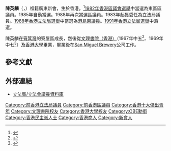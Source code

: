 {{Infobox_officeholder
| name = 陳英麟<br>Chan Ying-lun
| image= 
| office = [[立法局|香港立法局議員]]
| term_start = 1983年9月27日
| term_end = 1988年8月25日
| constituency = 港督委任
| appointed = [[麥理浩|麥理浩爵士]]<br>[[尤德|尤德爵士]]
| term_start2 = 1988年10月12日
| term_end2 = 1991年8月22日
| constituency2 = [[香港島選區|港島東選舉團]]
| birth_date={{birth date and age|1950|10|6}}
| birth_place={{HKG-1910}}
| death_date=
| death_place=
| spouse =
| party=[[香港勵進會|香港勵進會]]（1980年代）<br>[[香港民主促進會|香港民主促進會]]（1990年代）
| educate=
* 文理英文書院
* 香港大學社會科學學士
}}

'''陳英麟'''{{OBE}}{{JP}}（{{lang-en|Chan Ying-lun}}，{{bd|1950年|10月6日}}）祖籍廣東新會，生於香港。<ref>{{Cite web |url=http://xhds.xinhui.gov.cn/dszy/czzl/201307/t20130708_43346.htm |title=新會籍海外政要名錄（之四）新會黨史 |access-date=2013-12-11 |archive-date=2016-03-04 |archive-url=https://web.archive.org/web/20160304073742/http://xhds.xinhui.gov.cn/dszy/czzl/201307/t20130708_43346.htm |dead-url=yes }}</ref>[[1982年香港區議會選舉|1982年香港區議會選舉]]中當選為東區區議員。1985年自動當選。1988年再次當選區議員。1983年起獲委任為立法局議員。[[1988年香港立法局選舉|1988年香港立法局選舉]]中當選為[[香港島選區|港島東議員]]。[[1991年香港立法局選舉|1991年香港立法局選舉]]中落選。

陳英麟在[[筲箕灣|筲箕灣]]的寮屋區成長，然後從[[文理書院（香港）|文理書院（香港）]]（1967年中五<ref>{{cite news | title=英中會考放榜 | url=https://mmis.hkpl.gov.hk/coverpage/-/coverpage/view?_coverpage_WAR_mmisportalportlet_hsf=%E8%8B%B1%E6%96%87%E4%B8%AD%E5%AD%B8%E6%9C%83%E6%94%B7&_coverpage_WAR_mmisportalportlet_actual_q=%28%20verbatim_dc.collection%3A%28%22Old%5C%20HK%5C%20Newspapers%22%29%20%29%20AND+%28%20%28%20allTermsMandatory%3A%28true%29%20OR+all_dc.title%3A%28%E8%8B%B1%E6%96%87%E4%B8%AD%E5%AD%B8%E6%9C%83%E6%94%B7%29%20OR+all_dc.creator%3A%28%E8%8B%B1%E6%96%87%E4%B8%AD%E5%AD%B8%E6%9C%83%E6%94%B7%29%20OR+all_dc.contributor%3A%28%E8%8B%B1%E6%96%87%E4%B8%AD%E5%AD%B8%E6%9C%83%E6%94%B7%29%20OR+all_dc.subject%3A%28%E8%8B%B1%E6%96%87%E4%B8%AD%E5%AD%B8%E6%9C%83%E6%94%B7%29%20OR+fulltext%3A%28%E8%8B%B1%E6%96%87%E4%B8%AD%E5%AD%B8%E6%9C%83%E6%94%B7%29%20OR+all_dc.description%3A%28%E8%8B%B1%E6%96%87%E4%B8%AD%E5%AD%B8%E6%9C%83%E6%94%B7%29%20%29%20%29&_coverpage_WAR_mmisportalportlet_sort_field=dc.publicationdate_bsort&p_r_p_-1078056564_c=QF757YsWv5%2BxN104DIEAyedUndlVBtoC&_coverpage_WAR_mmisportalportlet_o=93&_coverpage_WAR_mmisportalportlet_sort_order=desc&_coverpage_WAR_mmisportalportlet_filter=dc.publicationdate_dt%3A%5B1960-01-01T00%3A00%3A00Z+TO+1969-12-31T15%3A59%3A59Z%5D | page=9 | publisher=香港工商日報 | date=1967-08-22 | accessdate=2021-11-22 | quote= | archive-date=2021-11-21 | archive-url=https://web.archive.org/web/20211121140958/https://mmis.hkpl.gov.hk/coverpage/-/coverpage/view?_coverpage_WAR_mmisportalportlet_hsf=%E8%8B%B1%E6%96%87%E4%B8%AD%E5%AD%B8%E6%9C%83%E6%94%B7&_coverpage_WAR_mmisportalportlet_actual_q=(%20verbatim_dc.collection:(%22Old%5C%20HK%5C%20Newspapers%22)%20)%20AND+(%20(%20allTermsMandatory:(true)%20OR+all_dc.title:(%E8%8B%B1%E6%96%87%E4%B8%AD%E5%AD%B8%E6%9C%83%E6%94%B7)%20OR+all_dc.creator:(%E8%8B%B1%E6%96%87%E4%B8%AD%E5%AD%B8%E6%9C%83%E6%94%B7)%20OR+all_dc.contributor:(%E8%8B%B1%E6%96%87%E4%B8%AD%E5%AD%B8%E6%9C%83%E6%94%B7)%20OR+all_dc.subject:(%E8%8B%B1%E6%96%87%E4%B8%AD%E5%AD%B8%E6%9C%83%E6%94%B7)%20OR+fulltext:(%E8%8B%B1%E6%96%87%E4%B8%AD%E5%AD%B8%E6%9C%83%E6%94%B7)%20OR+all_dc.description:(%E8%8B%B1%E6%96%87%E4%B8%AD%E5%AD%B8%E6%9C%83%E6%94%B7)%20)%20)&_coverpage_WAR_mmisportalportlet_sort_field=dc.publicationdate_bsort&p_r_p_-1078056564_c=QF757YsWv5%2BxN104DIEAyedUndlVBtoC&_coverpage_WAR_mmisportalportlet_o=93&_coverpage_WAR_mmisportalportlet_sort_order=desc&_coverpage_WAR_mmisportalportlet_filter=dc.publicationdate_dt:%5B1960-01-01T00:00:00Z+TO+1969-12-31T15:59:59Z%5D | dead-url=no }}</ref>、1969年中七<ref>{{cite news |title=文理書院畢業典禮 |url=https://mmis.hkpl.gov.hk/coverpage/-/coverpage/view?_coverpage_WAR_mmisportalportlet_hsf=%E7%95%A2%E6%A5%AD%E5%85%B8%E7%A6%AE&p_r_p_-1078056564_c=QF757YsWv5%2Bh5KT9sfcXnN7BupD%2F%2FLgN&_coverpage_WAR_mmisportalportlet_o=1&_coverpage_WAR_mmisportalportlet_actual_q=%28%20verbatim_dc.collection%3A%28%22Old%5C%20HK%5C%20Newspapers%22%29%20%29%20AND+%28%20%28%20allTermsMandatory%3A%28true%29%20OR+all_dc.title%3A%28%E7%95%A2%E6%A5%AD%E5%85%B8%E7%A6%AE%29%20OR+all_dc.creator%3A%28%E7%95%A2%E6%A5%AD%E5%85%B8%E7%A6%AE%29%20OR+all_dc.contributor%3A%28%E7%95%A2%E6%A5%AD%E5%85%B8%E7%A6%AE%29%20OR+all_dc.subject%3A%28%E7%95%A2%E6%A5%AD%E5%85%B8%E7%A6%AE%29%20OR+fulltext%3A%28%E7%95%A2%E6%A5%AD%E5%85%B8%E7%A6%AE%29%20OR+all_dc.description%3A%28%E7%95%A2%E6%A5%AD%E5%85%B8%E7%A6%AE%29%20%29%20%29&_coverpage_WAR_mmisportalportlet_sort_field=dc.publicationdate_bsort&_coverpage_WAR_mmisportalportlet_sort_order=asc&_coverpage_WAR_mmisportalportlet_filter=dc.publicationdate_dt%3A%5B1970-01-01T00%3A00%3A00Z+TO+1979-12-31T15%3A59%3A59Z%5D |page=14 |language= |publisher=華僑日報 | date=1970-01-10 |accessdate=2022-03-29 |quote= }}</ref>）及[[香港大學|香港大學]]畢業，畢業後在[[生力啤酒|San Miguel Brewery]]公司工作。

==參考文獻==
{{reflist}}

==外部連結==
*[http://app.legco.gov.hk/member_front/chinese/library/member_detail.aspx?id=32 立法局/立法會議員資料庫] {{Wayback|url=http://app.legco.gov.hk/member_front/chinese/library/member_detail.aspx?id=32 |date=20220115034817 }}

{{香港十大傑出青年}}
{{香港立法局議員 (1985-1988)}}
{{香港立法局議員 (1988-1991)}}

{{DEFAULTSORT:Chan, Ying-lun}}
[[Category:前香港立法局議員|Category:前香港立法局議員]]
[[Category:前香港區議員|Category:前香港區議員]]
[[Category:香港十大傑出青年|Category:香港十大傑出青年]]
[[Category:文理書院校友|Category:文理書院校友]]
[[Category:香港大學校友|Category:香港大學校友]]
[[Category:OBE勳銜|Category:OBE勳銜]]
[[Category:香港民主派人士|Category:香港民主派人士]]
[[Category:香港商人|Category:香港商人]]
[[Category:新會人|Category:新會人]]